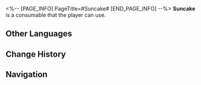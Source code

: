 <%-- [PAGE_INFO]
PageTitle=#Suncake#
[END_PAGE_INFO] --%>
{{Consumable Infobox
|id          = 408606
|image       = Item Suncake.png{{subst:void|<!--$UPLOAD:<<SpriteOutput/ItemFigures/408606.png>-<Item Suncake.png>-<Consumable Icons>>-->}}
|type        = Energy Regen Consumables
|rarity      = 3
|effect      = Upon use, immediately regenerates Energy equal to 50% of Max Energy for a single ally.
|description = The signature snack of the Solwarm Festival, once known by every Belobogian household. Its sweetness is too much for even March 7th to handle.
|effectType  = 
|effectType2 = 
|effectType3 = 
|recipe      = 
|source1     = 
|source2     = 
|source3     = 
}}
{{Description|''"The more people lack something, the more they yearn for it. Using 'sun' to name the snack is probably for this reason as well."''}}
'''Suncake''' is a consumable that the player can use.

==Other Languages==
{{Other Languages
|en   = Suncake
|zhs  = 太阳薄饼
|zht  = 太陽薄餅
|ja   = 太陽ブリヌイ
|ko   = 태양 팬케이크
|es   = Panqueques del sol
|fr   = Gâteau du soleil
|ru   = Солнцеблин
|th   = Suncake
|vi   = Bánh Kếp Mặt Trời
|de   = Sonnenkuchen
|id   = Suncake
|pt   = Bolo de Sol
}}

==Change History==
{{Change History|1.4}}

==Navigation==
{{Consumable Navbox}}